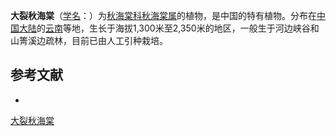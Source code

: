 {{Speciesbox
| status = 
| status_system = 
| image =
| taxon = Begonia macrotoma
| authority = [[Irmsch.|Irmsch.]], 1951
}}

'''大裂秋海棠'''（[[学名|学名]]：{{lang|la|''Begonia macrotoma''}}）为[[秋海棠科|秋海棠科]][[秋海棠属|秋海棠属]]的植物，是中国的特有植物。分布在[[中国大陆|中国大陆]]的[[云南|云南]]等地，生长于海拔1,300米至2,350米的地区，一般生于河边峡谷和山箐溪边疏林，目前已由人工引种栽培。

== 参考文献 ==
<div class="references-small">
* {{cite web| url =http://www.bioinfo.cn/db05/KmzwSpecies.php?action=view&id=2052| title =大裂秋海棠| work =《中国高等植物数据库全库》| publisher =中国科学院微生物研究所| author =昆明植物研究所| accessdate =2009-02-22| deadurl =yes| archiveurl =https://web.archive.org/web/20160305062406/http://www.bioinfo.cn/db05/KmzwSpecies.php?action=view&id=2052| archivedate =2016-03-05}}
</div>
{{Taxonbar|from=Q10937953}}

[[Category:秋海棠属|大裂秋海棠]]


{{植物小作品}}